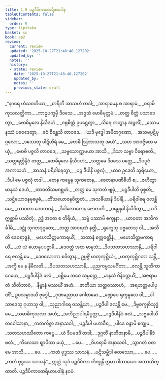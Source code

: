 ```yaml
---
title: 1.9 ပဉ္စဒီပိကာထေရီအပဒါန
tableOfContents: false
sidebar:
  order: 9
type: tipitaka
basket: su
book: ap2
review:
  current: review
  updated: '2025-10-27T21:48:40.127202'
  updated_by: ''
  notes: ''
  history:
  - state: review
    date: '2025-10-27T21:48:40.127202'
    updated_by: ''
    notes: ''
    previous_state: draft
---
```



<ReviewStatus review={frontmatter.review} showDetails={true} />

<HypothesisAnnotation frontmatter={frontmatter} />

<DynamicBreadcrumb />

<Division number="91" book="ap2" e="ch" v="20" p="9">

<Paragraph number="109" type="verses" book="ap2">
_“နဂရေ ဟံသဝတိယာ,_  
_စာရိကီ အာသဟံ တဒါ;_  
_အာရာမေန စ အာရာမံ,_  
_စရာမိ ကုသလတ္ထိကာ._  

</Paragraph>

</Division>
<Division number="92" book="ap2" e="ch" v="20" p="9">

<Paragraph number="110" type="verses" book="ap2">
_ကာဠပက္ခမှိ ဒိဝသေ,_  
_အဒ္ဒသံ ဗောဓိမုတ္တမံ;_  
_တတ္ထ စိတ္တံ ပသာဒေတွာ,_  
_ဗောဓိမူလေ နိသီဒဟံ._  

</Paragraph>

</Division>
<Division number="93" book="ap2" e="ch" v="20" p="9">

<Paragraph number="111" type="verses" book="ap2">
_ဂရုစိတ္တံ ဥပဋ္ဌေတွာ,_  
_သိရေ ကတွာန အဉ္ဇလိံ;_  
_သောမနဿံ ပဝေဒေတွာ,_  
_ဧဝံ စိန္တေသိ တာဝဒေ._  

</Paragraph>

</Division>
<Division number="94" book="ap2" e="ch" v="20" p="9">

<Paragraph number="112" type="verses" book="ap2">
_‘ယဒိ ဗုဒ္ဓေါ အမိတဂုဏော,_  
_အသမပ္ပဋိပုဂ္ဂလော;_  
_ဒဿေတု ပါဋိဟီရံ မေ,_  
_ဗောဓိ ဩဘာသတု အယံ’._  

</Paragraph>

</Division>
<Division number="95" book="ap2" e="ch" v="20" p="9">

<Paragraph number="113" type="verses" book="ap2">
_သဟ အာဝဇ္ဇိတေ မယှံ,_  
_ဗောဓိ ပဇ္ဇလိ တာဝဒေ;_  
_သဗ္ဗသောဏ္ဏမယာ အာသိ,_  
_ဒိသာ သဗ္ဗာ ဝိရောစတိ._  

</Paragraph>

</Division>
<Division number="96" book="ap2" e="ch" v="20" p="9">

<Paragraph number="114" type="verses" book="ap2">
_သတ္တရတ္တိန္ဒိဝံ တတ္ထ,_  
_ဗောဓိမူလေ နိသီဒဟံ;_  
_သတ္တမေ ဒိဝသေ ပတ္တေ,_  
_ဒီပပူဇံ အကာသဟံ._  

</Paragraph>

</Division>
<Division number="97" book="ap2" e="ch" v="20" p="9">

<Paragraph number="115" type="verses" book="ap2">
_အာသနံ ပရိဝါရေတွာ,_  
_ပဉ္စ ဒီပါနိ ပဇ္ဇလုံ;_  
_ယာဝ ဥဒေတိ သူရိယော,_  
_ဒီပါ မေ ပဇ္ဇလုံ တဒါ._  

</Paragraph>

</Division>
<Division number="98" book="ap2" e="ch" v="20" p="9">

<Paragraph number="116" type="verses" book="ap2">
_တေန ကမ္မေန သုကတေန,_  
_စေတနာပဏိဓီဟိ စ;_  
_ဇဟိတွာ မာနုသံ ဒေဟံ,_  
_တာဝတိံသမဂစ္ဆဟံ._  

</Paragraph>

</Division>
<Division number="99" book="ap2" e="ch" v="20" p="9">

<Paragraph number="117" type="verses" book="ap2">
_တတ္ထ မေ သုကတံ ဗျမှံ,_  
_ပဉ္စဒီပါတိ ဝုစ္စတိ;_  
_သဋ္ဌိယောဇနမုဗ္ဗေဓံ,_  
_တိံသယောဇနဝိတ္ထတံ._  

</Paragraph>

</Division>
<Division number="100" book="ap2" e="ch" v="20" p="9">

<Paragraph number="118" type="verses" book="ap2">
_အသင်္ခိယာနိ ဒီပါနိ,_  
_ပရိဝါရေ ဇလန္တိ မေ;_  
_ယာဝတာ ဒေဝဘဝနံ,_  
_ဒီပါလောကေန ဇောတတိ._  

</Paragraph>

</Division>
<Division number="101" book="ap2" e="ch" v="20" p="10">

<Paragraph number="119" type="verses" book="ap2">
_ပရမ္မုခါ နိသီဒိတွာ,_  
_ယဒိ ဣစ္ဆာမိ ပဿိတုံ;_  
ဥဒ္ဓံ အဓော စ တိရိယံ,_  
_သဗ္ဗံ ပဿာမိ စက္ခုနာ._  

</Paragraph>

</Division>
<Division number="102" book="ap2" e="ch" v="20" p="10">

<Paragraph number="120" type="verses" book="ap2">
_ယာဝတာ အဘိကင်္ခါမိ,_  
_ဒဋ္ဌုံ သုဂတဒုဂ္ဂတေ;_  
_တတ္ထ အာဝရဏံ နတ္ထိ,_  
_ရုက္ခေသု ပဗ္ဗတေသု ဝါ._  

</Paragraph>

</Division>
<Division number="103" book="ap2" e="ch" v="20" p="10">

<Paragraph number="121" type="verses" book="ap2">
_အသီတိ ဒေဝရာဇူနံ,_  
_မဟေသိတ္တမကာရယိံ;_  
_သတာနံ စက္ကဝတ္တီနံ,_  
_မဟေသိတ္တမကာရယိံ._  

</Paragraph>

</Division>
<Division number="104" book="ap2" e="ch" v="20" p="10">

<Paragraph number="122" type="verses" book="ap2">
_ယံ ယံ ယောနုပပဇ္ဇာမိ,_  
_ဒေဝတ္တံ အထ မာနုသံ;_  
_ဒီပသတသဟဿာနိ,_  
_ပရိဝါရေ ဇလန္တိ မေ._  

</Paragraph>

</Division>
<Division number="105" book="ap2" e="ch" v="20" p="10">

<Paragraph number="123" type="verses" book="ap2">
_ဒေဝလောကာ စဝိတွာန,_  
ဥပ္ပဇ္ဇိံ မာတုကုစ္ဆိယံ;_  
_မာတုကုစ္ဆိဂတာ သန္တီ,_  
_အက္ခိ မေ န နိမီလတိ._  

</Paragraph>

</Division>
<Division number="106" book="ap2" e="ch" v="20" p="10">

<Paragraph number="124" type="verses" book="ap2">
_ဒီပသတသဟဿာနိ,_  
_ပုညကမ္မသမင်္ဂိတာ;_  
_ဇလန္တိ သူတိကာဂေဟေ,_  
_ပဉ္စဒီပါနိဒံ ဖလံ._  

</Paragraph>

</Division>
<Division number="107" book="ap2" e="ch" v="20" p="10">

<Paragraph number="125" type="verses" book="ap2">
_ပစ္ဆိမေ ဘဝေ သမ္ပတ္တေ,_  
_မာနသံ ဝိနိဝတ္တယိံ;_  
_အဇရာမတံ သီတိဘာဝံ,_  
_နိဗ္ဗာနံ ဖဿယိံ အဟံ._  

</Paragraph>

</Division>
<Division number="108" book="ap2" e="ch" v="20" p="10">

<Paragraph number="126" type="verses" book="ap2">
_ဇာတိယာ သတ္တဝဿာဟံ,_  
_အရဟတ္တမပါပုဏိံ;_  
ဥပသမ္ပာဒယီ ဗုဒ္ဓေါ,_  
_ဂုဏမညာယ ဂေါတမော._  

</Paragraph>

</Division>
<Division number="109" book="ap2" e="ch" v="20" p="10">

<Paragraph number="127" type="verses" book="ap2">
_မဏ္ဍပေ ရုက္ခမူလေ ဝါ,_  
_ပါသာဒေသု ဂုဟာသု ဝါ;_  
_သုညာဂါရေ ဝသန္တိယာ,_  
_ပဉ္စဒီပါ ဇလန္တိ မေ._  

</Paragraph>

</Division>
<Division number="110" book="ap2" e="ch" v="20" p="10">

<Paragraph number="128" type="verses" book="ap2">
_ဒိဗ္ဗစက္ခုဝိသုဒ္ဓံ မေ,_  
_သမာဓိကုသလာ အဟံ;_  
_အဘိညာပါရမိပ္ပတ္တာ,_  
_ပဉ္စဒီပါနိဒံ ဖလံ._  

</Paragraph>

</Division>
<Division number="111" book="ap2" e="ch" v="20" p="10">

<Paragraph number="129" type="verses" book="ap2">
_သဗ္ဗဝေါသိတဝေါသာနာ,_  
_ကတကိစ္စာ အနာသဝါ;_  
_ပဉ္စဒီပါ မဟာဝီရ,_  
_ပါဒေ ဝန္ဒာမိ စက္ခုမ._  

</Paragraph>

</Division>
<Division number="112" book="ap2" e="ch" v="20" p="11">

<Paragraph number="130" type="verses" book="ap2">
_သတသဟဿိတော ကပ္ပေ,_  
_ယံ ဒီပမဒဒိံ တဒါ;_  
_ဒုဂ္ဂတိံ နာဘိဇာနာမိ,_  
_ပဉ္စဒီပါနိဒံ ဖလံ._  

</Paragraph>

</Division>
<Division number="113" book="ap2" e="ch" v="20" p="11">

<Paragraph number="131" type="verses" book="ap2">
_ကိလေသာ ဈာပိတာ မယှံ,_  
_ …ပေ… _  
_ဝိဟရာမိ အနာသဝါ._  

</Paragraph>

</Division>
<Division number="114" book="ap2" e="ch" v="20" p="11">

<Paragraph number="132" type="verses" book="ap2">
_သွာဂတံ ဝတ မေ အာသိ,_  
_ …ပေ… _  
_ကတံ ဗုဒ္ဓဿ သာသနံ._  

</Paragraph>

</Division>
<Division number="115" book="ap2" e="ch" v="20" p="11">

<Paragraph number="133" type="verses" book="ap2">
_ပဋိသမ္ဘိဒါ စတဿော,_  
_ …ပေ… _  
_ကတံ ဗုဒ္ဓဿ သာသနံ”._  

</Paragraph>

<Paragraph number="134" book="ap2">
ဣတ္ထံ သုဒံ ပဉ္စဒီပိကာ ဘိက္ခုနီ ဣမာ ဂါထာယော အဘာသိတ္ထာတိ.

</Paragraph>
</Division>

<Paragraph number="135" type="center" book="ap2">
ပဉ္စဒီပိကာထေရိယာပဒါနံ နဝမံ.
</Paragraph>